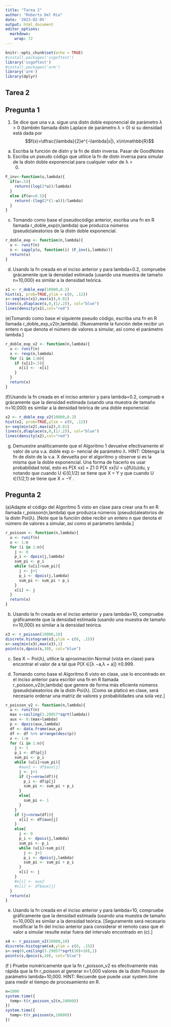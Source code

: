 ```yaml
---
title: "Tarea 2"
author: "Roberto Del Rio"
date: '2023-02-05'
output: html_document
editor_options: 
  markdown: 
    wrap: 72
---
```


```r
knitr::opts_chunk$set(echo = TRUE)
#install.packages('vsgoftest')
library('vsgoftest')
#install.packages('arm')
library('arm')
library(dplyr)
```

## Tarea 2

## Pregunta 1

1.  Se dice que una v.a. sigue una distn doble exponencial de parámetro
    λ \> 0 (también llamada distn Laplace de parámetro λ \> 0) si su
    densidad está dada
    por$$f(x)=\dfrac{\lambda}{2}e^{-\lambda|x|}, x\in\mathbb{R}$$

```{=html}
<!-- -->
```
(a) Escriba la función de distn y la fn de distn inversa. Pasar de
    GoodNotes
(b) Escriba un pseudo código que utilice la fn de distn inversa para
    simular de la distn doble exponencial para cualquier valor de λ \>
    0.

```r
F_inv<-function(u,lambda){
  if(u<.5){
    return((log(2*u))/lambda)
  }
  else if(u>=0.5){
    return(-(log(2*(1-u)))/lambda)
  }
}
```

(c) Tomando como base el pseudocódigo anterior, escriba una fn en R
    llamada r_doble_exp(n,lambda) que produzca números
    (pseudo)aleatorios de la distn doble exponencial.

```r
r_doble_exp <- function(n,lambda){
  u <- runif(n)
  x <- sapply(u, function(i) (F_inv(i,lambda)))
  return(x)
}


```

(d) Usando la fn creada en el inciso anterior y para lambda=0.2,
    compruebe grácamente que la densidad estimada (usando una muestra de
    tamaño n=10,000) es similar a la densidad teórica.

```r
x1 <- r_doble_exp(10000,0.2)
hist(x1, prob=TRUE,ylim = c(0, .12))
s<-seq(min(x1),max(x1),0.01)
lines(s,dlaplace(s,0,(1/.2)), col="blue")
lines(density(x1),col="red")
```

(e)Tomando como base el siguiente pseudo código, escriba una fn en R
llamada r_doble_exp_v2(n,lambda). [Nuevamente la función debe recibir un
entero n que denota el número de valores a simular, así como el
parámetro lambda.]

```r

r_doble_exp_v2 <- function(n,lambda){
  u <- runif(n)
  x <- rexp(n,lambda)
  for (i in 1:n){
    if (u[i]>.5){
      x[i] <- -x[i]
    }
  }
  return(x)
}
```

(f)Usando la fn creada en el inciso anterior y para lambda=0.2, comprueb
e grácamente que la densidad estimada (usando una muestra de tamaño
n=10,000) es similar a la densidad teórica de una doble exponencial.

```r
x2 <- r_doble_exp_v2(10000,0.2)
hist(x2, prob=TRUE,ylim = c(0, .12))
s<-seq(min(x2),max(x2),0.01)
lines(s,dlaplace(s,0,(1/.2)), col="blue")
lines(density(x2),col="red")
```

(g) Demuestre analíticamente que el Algoritmo 1 devuelve efectivamente
    el valor de una v.a. doble exp o- nencial de parámetro λ. HINT:
    Obtenga la fn de distn de la v.a. X devuelta por el algoritmo y
    observe si es la misma que la doble exponencial. Una forma de
    hacerlo es usar probabilidad total, esto es P[X ≤x] = Z1 0 P[X ≤x\|U
    = u]fU(u)du, y notando que cuando U ∈(0,1/2) se tiene que X = Y y
    que cuando U ∈(1/2,1) se tiene que X = −Y .

## Pregunta 2

(a)Adapte el código del Algoritmo 5 visto en clase para crear una fn en
R llamada r_poisson(n,lambda) que produzca números (pseudo)aleatorios
de la distn Poi(λ). [Note que la función debe recibir un entero n que
denota el número de valores a simular, así como el parámetro lambda.]
```r
r_poisson <- function(n,lambda){
  u <- runif(n)
  x <- 1:n
  for (i in 1:n){
    j <- 0
    p_i <- dpois(j,lambda)
    sum_pi <- p_i
    while (u[i]>sum_pi){
      j <- j+1
      p_i <- dpois(j,lambda)
      sum_pi <- sum_pi + p_i
    }
    x[i] <- j
  }
  return(x)
}

```

(b) Usando la fn creada en el inciso anterior y para lambda=10, compruebe gráficamente que la densidad estimada (usando una muestra de tamaño n=10,000) es similar a la densidad teórica.

```r
x3 <- r_poisson(10000,10)
discrete.histogram(x3,ylim = c(0, .15))
s<-seq(min(x3),max(x3),1)
points(s,dpois(s,10), col="blue")
```
(c) Sea X ∼ Poi(λ), utilice la aproximación Normal (vista en clase) para encontrar el valor de a tal que P[X ∈[λ −a,λ + a]] ≥0.999.

(d) Tomando como base el Algoritmo 6 visto en clase, use lo encontrado en el inciso anterior para escribir una fn en R llamada r_poisson_v2(n,lambda) que genere de forma más eficiente números
(pseudo)aleatorios de la distn Poi(λ).
[Como se platicó en clase, será necesario ordenar una matriz de valores y probabilidades una sola vez.]
```r
r_poisson_v2 <- function(n,lambda){
  u <- runif(n)
  max <-ceiling(3.29057*sqrt(lambda))
  aux <- 0:(max+lambda)
  p <- dpois(aux,lambda) 
  df <- data.frame(aux,p) 
  df <- df %>% arrange(desc(p))
  x <- 1:n
  for (i in 1:n){
    j <- 1
    p_i <- df$p[j]
    sum_pi <- p_i
    while (u[i]>sum_pi){
      #aux2 <- df$aux[j]
      j <- j+1
      if (j<=nrow(df)){
        p_i <- df$p[j]
        sum_pi <- sum_pi + p_i
      }
      else{
        sum_pi <- 1
      }
    }
    if (j<=nrow(df)){
      x[i] <- df$aux[j]
    }
    else{
      j <- 0
      p_i <- dpois(j,lambda)
      sum_pi <- p_i
      while (u[i]>sum_pi){
        j <- j+1
        p_i <- dpois(j,lambda)
        sum_pi <- sum_pi + p_i
      }
      x[i] <- j
    }
    #x[i] <- aux2
    #x[i] <- df$aux[j]
  }
  return(x)
}

```
(e) Usando la fn creada en el inciso anterior y para lambda=10, compruebe gráficamente que la densidad estimada (usando una muestra de tamaño n=10,000) es similar a la densidad teórica.
[Seguramente será necesario modificar la fn del inciso anterior para considerar el remoto caso que el valor a simular resulte estar fuera del intervalo encontrado en (c).]
```r
x4 <- r_poisson_v2(10000,10)
discrete.histogram(x4,ylim = c(0, .15))
s<-seq(0,ceiling(3.29057*sqrt(10)+10),1)
points(s,dpois(s,10), col="blue")

```

(f ) Pruebe numéricamente que la fn r_poisson_v2 es efectivamente más rápida que la fn r_poisson al
generar n=1,000 valores de la distn Poisson de parámetro lambda=10,000.
HINT: Recuerde que puede usar system.time para medir el tiempo de procesamiento en R.
```r
n=1000
system.time({
  temp<-t(r_poisson_v2(n,10000))
})
system.time({
  temp<-t(r_poisson(n,10000))
})
```
